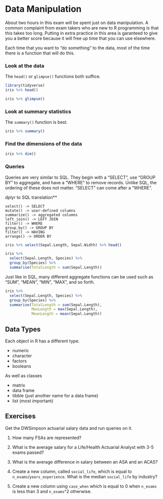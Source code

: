 # Data Manipulation

About two hours in this exam will be spent just on data manipulation.  A common complaint from exam takers who are new to R programming is that this takes too long.  Putting in extra practice in this area is garanteed to give you a better score because it will free up time that you can use elsewhere.

Each time that you want to "do something" to the data, most of the time there is a function that will do this.  

### Look at the data

The `head()` or `glimpse()` functions both suffice.

```r
library(tidyverse)
iris %>% head()
```

```r
iris %>% glimpse()
```

### Look at summary statistics

The `summary()` function is best.

```r
iris %>% summary()
```

### Find the dimensions of the data

```r
iris %>% dim()
```

### Queries 

Queries are very similar to SQL.  They begin with a "SELECT", use "GROUP BY" to aggregate, and have a "WHERE" to remove records.  Unlike SQL, the ordering of these does not matter.  "SELECT" can come after a "WHERE".

dplyr to SQL translation**

```
select() -> SELECT
mutate() -> user-defined columns
summarize() -> aggregated columns
left_join() -> LEFT JOIN
filter() -> WHERE
group_by() -> GROUP BY
filter() -> HAVING
arrange() -> ORDER BY

```

```r
iris %>% select(Sepal.Length, Sepal.Width) %>% head()
```

```r
iris %>% 
  select(Sepal.Length, Species) %>% 
  group_by(Species) %>% 
  summarise(TotalLength = sum(Sepal.Length))
```

Just like in SQL, many different aggregate functions can be used such as "SUM", "MEAN", "MIN", "MAX", and so forth.

```r
iris %>% 
  select(Sepal.Length, Species) %>% 
  group_by(Species) %>% 
  summarise(TotalLength = sum(Sepal.Length),
            MaxLength = max(Sepal.Length),
            MeanLength = mean(Sepal.Length))
```

## Data Types

Each object in R has a different type.  

- numeric 
- character 
- factors
- booleans

As well as classes

- matrix
- data frame
- tibble (just another name for a data frame)
- list (most important)

## Exercises

Get the DWSimpson actuarial salary data and run queries on it.

1.  How many FSAs are represented?

2.  What is the average salary for a Life/Health Actuarial Analyst with 3-5 exams passed?

3.  What is the average difference in salary between an ASA and an ACAS?

4.  Create a new column, called `social_life`, which is equal to `n_exams`/`years_experience`.  What is the median `social_life` by industry?

5.  Create a new column using `case_when` which is equal to 0 when `n_exams` is less than 3 and `n_exams`^2 otherwise.




